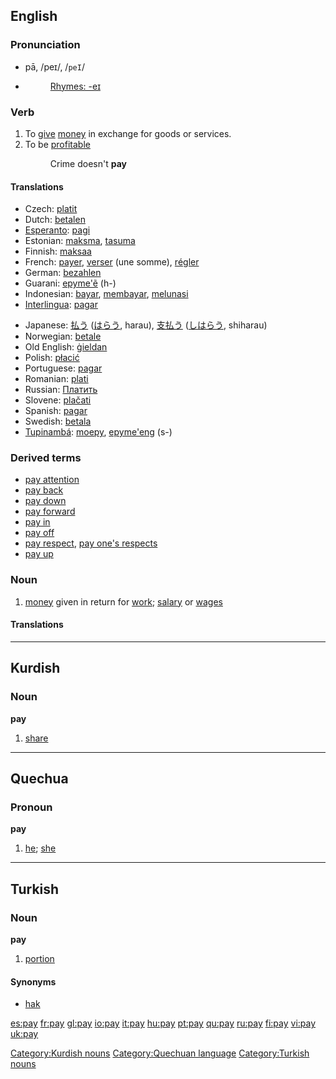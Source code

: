 ==English==

{{rank|pass|doing|note|548|pay|red|unto|receive}}

===Pronunciation===
*pā, /peɪ/, /<tt>peI</tt>/
*{{audio|en-us-pay.ogg|Audio (US)}}
*:[[Rhymes:English:-eɪ|Rhymes: -eɪ]]

===Verb===
{{en-verb|pays|paying|paid}}
# To [[give]] [[money]] in exchange for goods or services.
# To be [[profitable]]
#:Crime doesn't '''pay'''

====Translations====
{{top}}
*Czech: [[platit]]
*Dutch: [[betalen]]
*[[Esperanto]]: [[pagi]]
*Estonian: [[maksma]], [[tasuma]]
*Finnish: [[maksaa]]
*French: [[payer]], [[verser]] (une somme), [[régler]]
*German: [[bezahlen]]
*Guarani: [[epyme'ẽ]] (h-)
*Indonesian: [[bayar]], [[bayar|membayar]], [[lunas|melunasi]]
*[[Interlingua]]: [[pagar]]
{{mid}}
*Japanese: [[払う]] ([[はらう]], harau), [[支払う]] ([[しはらう]], shiharau)
*Norwegian: [[betale]]
*Old English: [[gieldan|ġieldan]]
*Polish: [[płacić]]
*Portuguese: [[pagar]]
*Romanian: [[plati]]
*Russian: [[Платить]]
*Slovene: [[plačati]]
*Spanish: [[pagar]]
*Swedish: [[betala]]
*[[Tupinambá]]: [[moepy]], [[epyme'eng]] (s-)
{{bottom}}

===Derived terms===

*[[pay attention]]
*[[pay back]]
*[[pay down]]
*[[pay forward]]
*[[pay in]]
*[[pay off]]
*[[pay respect]], [[pay one's respects]]
*[[pay up]]

===Noun===
{{en-noun|-}}

# [[money]] given in return for [[work]]; [[salary]] or [[wages]]

====Translations====
{{top}}

{{mid}}

{{bottom}}
----

==Kurdish==
===Noun===
'''pay'''

#[[share]]

[[Category:Kurdish nouns]]


----

==Quechua==
===Pronoun===
'''pay'''

#[[he]]; [[she]]

[[Category:Quechuan language]]


----

==Turkish==
===Noun===
'''pay'''
# [[portion]]

====Synonyms====
*[[hak]]

[[Category:Turkish nouns]]

[[es:pay]]
[[fr:pay]]
[[gl:pay]]
[[io:pay]]
[[it:pay]]
[[hu:pay]]
[[pt:pay]]
[[qu:pay]]
[[ru:pay]]
[[fi:pay]]
[[vi:pay]]
[[uk:pay]]